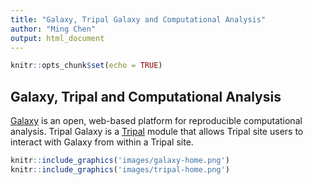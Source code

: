```yaml
---
title: "Galaxy, Tripal Galaxy and Computational Analysis"
author: "Ming Chen"
output: html_document
---
```


```r
knitr::opts_chunk$set(echo = TRUE)
```

## Galaxy, Tripal and Computational Analysis

[Galaxy](https://usegalaxy.org/) is an open, web-based platform for reproducible computational analysis. Tripal Galaxy is a [Tripal](http://tripal.info) module that allows Tripal site users to interact with Galaxy from within a Tripal site.

```r
knitr::include_graphics('images/galaxy-home.png')
knitr::include_graphics('images/tripal-home.png')
```

